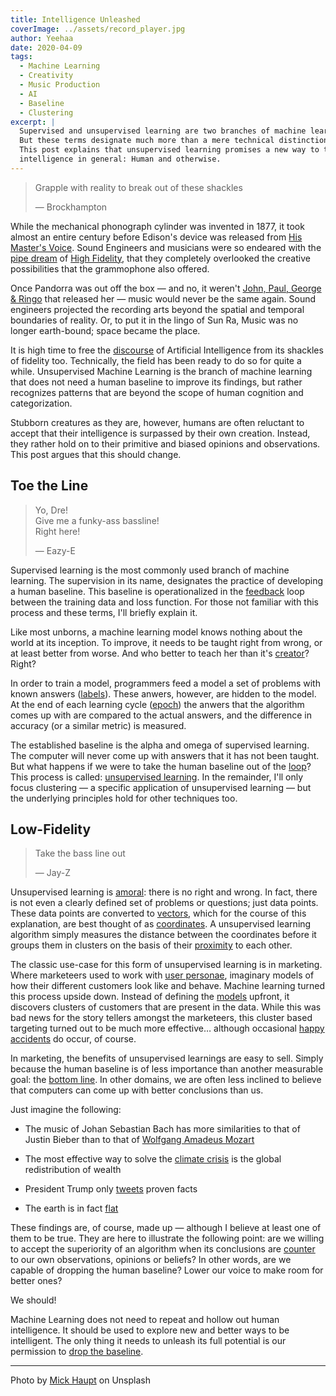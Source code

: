 ```yaml
---
title: Intelligence Unleashed
coverImage: ../assets/record_player.jpg
author: Yeehaa
date: 2020-04-09
tags:
  - Machine Learning
  - Creativity
  - Music Production
  - AI
  - Baseline
  - Clustering
excerpt: |
  Supervised and unsupervised learning are two branches of machine learning. 
  But these terms designate much more than a mere technical distinction. 
  This post explains that unsupervised learning promises a new way to think about 
  intelligence in general: Human and otherwise.
---
```


> Grapple with reality to break out of these shackles
>
> &mdash; Brockhampton

While the mechanical phonograph cylinder was invented in 1877, it took almost an
entire century before Edison's device was released from [His Master's
Voice](https://www.thevintagenews.com/2017/04/28/his-masters-voice-the-origins-of-the-famous-jack-russell-terrier-nipper-the-canine-advertising-icon-for-many-gramophone-companies/).
Sound Engineers and musicians were so endeared with the [pipe
dream](https://www.clevelandart.org/art/1947.593) of [High
Fidelity](https://electronics.howstuffworks.com/high-fidelity-high-definition1.htm),
that they completely overlooked the creative possibilities that the grammophone
also offered. 

Once Pandorra was out off the box &mdash; and no, it weren't [John, Paul, George
&
Ringo](https://www.unifiedmanufacturing.com/blog/wp-content/uploads/2012/02/1.jpg)
that released her &mdash; music would never be the same again. Sound engineers
projected the recording arts beyond the spatial and temporal boundaries of
reality. Or, to put it in the lingo of Sun Ra, Music was no longer earth-bound;
space became the place.

It is high time to free the
[discourse](https://www.geeksforgeeks.org/generating-word-cloud-python/) of
Artificial Intelligence from its shackles of fidelity too. Technically, the
field has been ready to do so for quite a while. Unsupervised Machine Learning
is the branch of machine learning that does not need a human baseline to improve
its findings, but rather recognizes patterns that are beyond the scope of human
cognition and categorization. 

Stubborn creatures as they are, however, humans are often reluctant to
accept that their intelligence is surpassed by their own creation. Instead,
they rather hold on to their primitive and biased opinions and observations.
This post argues that this should change.


## Toe the Line

> Yo, Dre!    
> Give me a funky-ass bassline!    
> Right here!   
>
> &mdash; Eazy-E


Supervised learning is the most commonly used branch of machine learning. The
supervision in its name, designates the practice of developing a human
baseline. This baseline is operationalized in the
[feedback](https://en.wikipedia.org/wiki/Audio_feedback) loop between the
training data and loss function. For those not familiar with this process and
these terms, I'll briefly explain it.

Like most unborns, a machine learning model knows nothing about the world at
its inception. To improve, it needs to be taught right from wrong, or at
least better from worse. And who better to teach her than it's [creator](https://youtu.be/YqvCptqhHfs)? Right? 

In order to train a model, programmers feed a model a set of problems with known
answers ([labels](https://youtu.be/3nzvgNpeq2Q)). These anwers, however, are hidden to the model. At the end of
each learning cycle ([epoch](https://www.wsj.com/articles/every-closing-curtain-is-not-the-end-of-an-era-11584025672)) the anwers that the algorithm comes up with are
compared to the actual answers, and the difference in accuracy (or a similar
metric) is measured.

The established baseline is the alpha and omega of supervised learning. The 
computer will never come up with answers that it has not been taught. But what 
happens if we were to take the human baseline out of the [loop](https://www.nyu.edu/classes/keefer/hell/camus.html)?  This process 
is called: [unsupervised learning](https://www.mathworks.com/discovery/unsupervised-learning.html). In the remainder, I'll only focus clustering &mdash; a specific application of unsupervised learning &mdash; but the underlying principles hold for other techniques too. 


## Low-Fidelity

> Take the bass line out
> 
> &mdash; Jay-Z

Unsupervised learning is
[amoral](https://librivox.org/search?title=Beyond+Good+and+Evil&author=Nietzsche&reader=&keywords=&genre_id=0&status=all&project_type=either&recorded_language=&sort_order=catalog_date&search_page=1&search_form=advanced): there is no right and wrong. In fact, there is not even a clearly defined set of
problems or questions; just data points. These data points are
converted to [vectors](https://image420.com/what-is-vector-art/), which for the course of this explanation, are best thought of as
[coordinates](https://youtu.be/mgx0kT5UbKk). A unsupervised learning algorithm simply measures the distance between the
coordinates before it groups them in clusters on the basis of their [proximity](https://www.sciencealert.com/who-is-no-longer-using-the-phrase-social-distancing) to each
other.

The classic use-case for this form of unsupervised learning is in marketing.
Where marketeers used to work with [user personae](https://buffer.com/library/marketing-personas-beginners-guide), imaginary models of
how their different customers look like and behave. Machine learning turned this process upside down. Instead of defining the [models](http://www.imageandnarrative.be/inarchive/autofiction2/hoogstad.html) upfront, it discovers 
clusters of customers that are present in the data. While this was bad news 
for the story tellers amongst the marketeers, this cluster based targeting 
turned out to be much more effective&hellip; although occasional [happy 
accidents](https://www.forbes.com/sites/kashmirhill/2012/02/16/how-target-figured-out-a-teen-girl-was-pregnant-before-her-father-did/) do occur, of course.

In marketing, the benefits of unsupervised learnings are easy to sell. Simply
because the human baseline is of less importance than another measurable goal:
the [bottom line](https://www.nytimes.com/2007/07/29/sports/tennis/29agassi.html). In other domains, we are often less inclined to believe that
computers can come up with better conclusions than us. 

Just imagine the following:

+ The music of Johan Sebastian Bach has more similarities to that of Justin
Bieber than to that of [Wolfgang Amadeus Mozart](https://www.youtube.com/watch?v=cVikZ8Oe_XA)

+ The most effective way to solve the [climate crisis](http://www.unescoetxea.org/ext/manual_EDS/pdf/13_riqueza_ingles.pdf) is the global redistribution of wealth

+ President Trump only [tweets](https://www.tweetbinder.com/blog/trump-twitter/) proven facts

+ The earth is in fact [flat](https://www.thesun.co.uk/news/8676809/flat-earthers-trip-antarctica-planet-round/)

These findings are, of course, made up &mdash; although I believe at least one 
of them  to be true. They are here to illustrate the following point: are 
we willing to accept the superiority of an algorithm when
its conclusions are [counter](https://www.researchgate.net/publication/290169162_Saliency_Scale_and_Information_Towards_a_Unifying_Theory) 
to our own observations, opinions or beliefs? In other words, are we capable of dropping the human baseline? Lower our voice to make room for better ones?

We should!

Machine Learning does not need to repeat and hollow out human intelligence. It
should be used to explore new and better ways to be intelligent. The only thing
it needs to unleash its full potential is our permission to [drop the baseline](https://en.m.wikipedia.org/wiki/Subscript_and_superscript).

---
Photo by [Mick Haupt](https://unsplash.com/@fekeshazizo?utm_source=unsplash&utm_medium=referral&utm_content=creditCopyText) on Unsplash
